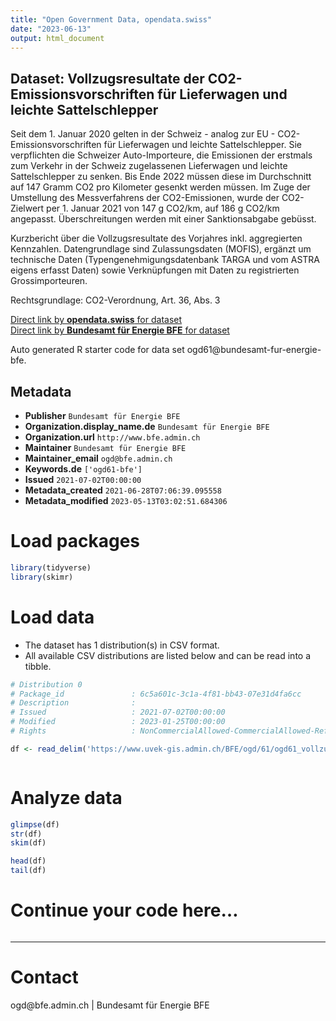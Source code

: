 ```yaml
---
title: "Open Government Data, opendata.swiss"
date: "2023-06-13"
output: html_document
---
```


## Dataset: Vollzugsresultate der CO2-Emissionsvorschriften für Lieferwagen und leichte Sattelschlepper

Seit dem 1. Januar 2020 gelten in der Schweiz - analog zur EU - CO2-Emissionsvorschriften für Lieferwagen und leichte Sattelschlepper. Sie verpflichten die Schweizer Auto-Importeure, die Emissionen der erstmals zum Verkehr in der Schweiz zugelassenen Lieferwagen und leichte Sattelschlepper zu senken. Bis Ende 2022 müssen diese im Durchschnitt auf 147 Gramm CO2 pro Kilometer gesenkt werden müssen. Im Zuge der Umstellung des Messverfahrens der CO2-Emissionen, wurde der CO2-Zielwert per 1. Januar 2021 von 147 g CO2/km, auf 186 g CO2/km angepasst. Überschreitungen werden mit einer Sanktionsabgabe gebüsst.

Kurzbericht über die Vollzugsresultate des Vorjahres inkl. aggregierten Kennzahlen.
Datengrundlage sind Zulassungsdaten (MOFIS), ergänzt um technische Daten (Typengenehmigungsdatenbank TARGA und vom ASTRA eigens erfasst Daten) sowie Verknüpfungen mit Daten zu registrierten Grossimporteuren.

Rechtsgrundlage: CO2-Verordnung, Art. 36, Abs. 3

[Direct link by **opendata.swiss** for dataset](https://opendata.swiss/de/dataset/vollzugsresultate-der-co2-emissionsvorschriften-fur-lieferwagen-und-leichte-sattelschlepper)<br>
[Direct link by **Bundesamt für Energie BFE** for dataset](https://www.bfe.admin.ch/bfe/de/home/effizienz/mobilitaet/co2-emissionsvorschriften-fuer-neue-personen-und-lieferwagen/lieferwagen-und-leichte-sattelschlepper.html)

Auto generated R starter code for data set ogd61@bundesamt-fur-energie-bfe.

## Metadata

- **Publisher** `Bundesamt für Energie BFE`
- **Organization.display_name.de** `Bundesamt für Energie BFE`
- **Organization.url** `http://www.bfe.admin.ch`
- **Maintainer** `Bundesamt für Energie BFE`
- **Maintainer_email** `ogd@bfe.admin.ch`
- **Keywords.de** `['ogd61-bfe']`
- **Issued** `2021-07-02T00:00:00`
- **Metadata_created** `2021-06-28T07:06:39.095558`
- **Metadata_modified** `2023-05-13T03:02:51.684306`


# Load packages

```r

library(tidyverse)
library(skimr)

```

# Load data

-   The dataset has 1 distribution(s) in CSV format.
-   All available CSV distributions are listed below and can be read into a tibble.

```r

# Distribution 0
# Package_id               : 6c5a601c-3c1a-4f81-bb43-07e31d4fa6cc
# Description              : 
# Issued                   : 2021-07-02T00:00:00
# Modified                 : 2023-01-25T00:00:00
# Rights                   : NonCommercialAllowed-CommercialAllowed-ReferenceRequired

df <- read_delim('https://www.uvek-gis.admin.ch/BFE/ogd/61/ogd61_vollzugsresultate_lnf.csv')



```

# Analyze data

```r

glimpse(df)
str(df)
skim(df)

head(df)
tail(df)

```

# Continue your code here...

```r

```

------------------------------------------------------------------------

# Contact

ogd@bfe.admin.ch | Bundesamt für Energie BFE
